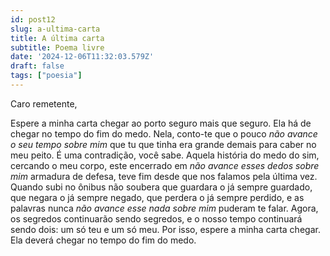 ```yaml
---
id: post12
slug: a-ultima-carta
title: A última carta
subtitle: Poema livre
date: '2024-12-06T11:32:03.579Z'
draft: false
tags: ["poesia"]
---
```


Caro remetente,  

Espere a minha carta chegar ao porto seguro mais que seguro. 
Ela há de chegar no tempo do fim do medo.
Nela, conto-te que o pouco _não avance o seu tempo sobre mim_ 
que tu que tinha era grande demais para caber no meu peito.
É uma contradição, você sabe.
Aquela história do medo do sim, cercando o meu corpo, 
este encerrado em _não avance esses dedos sobre mim_ armadura de defesa,
teve fim desde que nos falamos pela última vez.
Quando subi no ônibus não soubera que guardara
o já sempre guardado, que negara o já sempre negado, 
que perdera o já sempre perdido, e as palavras nunca 
_não avance esse nada sobre mim_ puderam te falar.
Agora, os segredos continuarão sendo segredos, 
e o nosso tempo continuará sendo dois: um só teu e um só meu.
Por isso, espere a minha carta chegar. 
Ela deverá chegar no tempo do fim do medo.